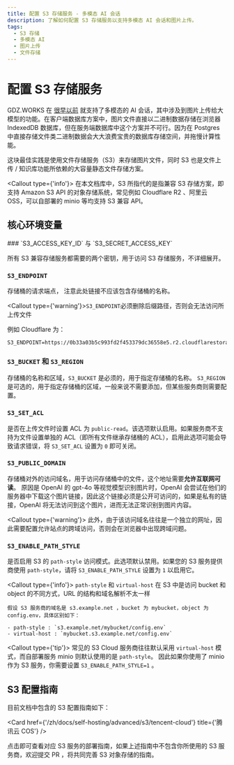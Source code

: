 ```yaml
---
title: 配置 S3 存储服务 - 多模态 AI 会话
description: 了解如何配置 S3 存储服务以支持多模态 AI 会话和图片上传。
tags:
  - S3 存储
  - 多模态 AI
  - 图片上传
  - 文件存储
---
```


# 配置 S3 存储服务

GDZ.WORKS 在 [很早以前](https://x.com/lobehub/status/1724289575672291782) 就支持了多模态的 AI 会话，其中涉及到图片上传给大模型的功能。在客户端数据库方案中，图片文件直接以二进制数据存储在浏览器 IndexedDB 数据库，但在服务端数据库中这个方案并不可行。因为在 Postgres 中直接存储文件类二进制数据会大大浪费宝贵的数据库存储空间，并拖慢计算性能。

这块最佳实践是使用文件存储服务（S3）来存储图片文件，同时 S3 也是文件上传 / 知识库功能所依赖的大容量静态文件存储方案。

<Callout type={'info'}>
  在本文档库中，S3 所指代的是指兼容 S3 存储方案，即支持 Amazon S3 API 的对象存储系统，常见例如
  Cloudflare R2 、阿里云 OSS，可以自部署的 minio 等均支持 S3 兼容 API。
</Callout>

## 核心环境变量

<Steps>
  ### `S3_ACCESS_KEY_ID` 与 `S3_SECRET_ACCESS_KEY`

  所有 S3 兼容存储服务都需要的两个密钥，用于访问 S3 存储服务，不详细展开。

  ### `S3_ENDPOINT`

  存储桶的请求端点， 注意此处链接不应该包含存储桶的名称。

  <Callout type={'warning'}>`S3_ENDPOINT`必须删除后缀路径，否则会无法访问所上传文件</Callout>

  例如 Cloudflare 为：

  ```shell
  S3_ENDPOINT=https://0b33a03b5c993fd2f453379dc36558e5.r2.cloudflarestorage.com
  ```

  ### `S3_BUCKET` 和 `S3_REGION`

  存储桶的名称和区域，`S3_BUCKET` 是必须的，用于指定存储桶的名称。 `S3_REGION` 是可选的，用于指定存储桶的区域，一般来说不需要添加，但某些服务商则需要配置。

  ### `S3_SET_ACL`

  是否在上传文件时设置 ACL 为 `public-read`。该选项默认启用。如果服务商不支持为文件设置单独的 ACL（即所有文件继承存储桶的 ACL），启用此选项可能会导致请求错误，将 `S3_SET_ACL` 设置为 `0` 即可关闭。

  ### `S3_PUBLIC_DOMAIN`

  存储桶对外的访问域名，用于访问存储桶中的文件，这个地址需要**允许互联网可读**。 原因是 OpenAI 的 gpt-4o 等视觉模型识别图片时，OpenAI 会尝试在他们的服务器中下载这个图片链接，因此这个链接必须是公开可访问的，如果是私有的链接，OpenAI 将无法访问到这个图片，进而无法正常识别到图片内容。

  <Callout type={'warning'}>
    此外，由于该访问域名往往是一个独立的网址，因此需要配置允许站点的跨域访问，否则会在浏览器中出现跨域问题。
  </Callout>

  ### `S3_ENABLE_PATH_STYLE`

  是否启用 S3 的 `path-style` 访问模式。此选项默认禁用。如果您的 S3 服务提供商使用 `path-style`，请将 `S3_ENABLE_PATH_STYLE` 设置为 `1` 以启用它。

  <Callout type={'info'}>
    `path-style` 和 `virtual-host` 在 S3 中是访问 bucket 和 object 的不同方式，URL 的结构和域名解析不太一样

    假设 S3 服务商的域名是 s3.example.net ，bucket 为 mybucket，object 为 config.env，具体区别如下：

    - path-style : `s3.example.net/mybucket/config.env`
    - virtual-host : `mybucket.s3.example.net/config.env`
  </Callout>

  <Callout type={'tip'}>
    常见的 S3 Cloud 服务商往往默认采用 `virtual-host` 模式，而自部署服务 minio 则默认使用的是 `path-style`。 因此如果你使用了 minio 作为 S3 服务，你需要设置 `S3_ENABLE_PATH_STYLE=1` 。
  </Callout>
</Steps>

## S3 配置指南

目前文档中包含的 S3 配置指南如下：

<Cards>
  <Card href={'/zh/docs/self-hosting/advanced/s3/cloudflare-r2'} title={'Cloudflare R2'} />

  <Card href={'/zh/docs/self-hosting/advanced/s3/tencent-cloud'} title={'腾讯云 COS'} />
</Cards>

点击即可查看对应 S3 服务的部署指南，如果上述指南中不包含你所使用的 S3 服务商，欢迎提交 PR ，将共同完善 S3 对象存储的指南。
